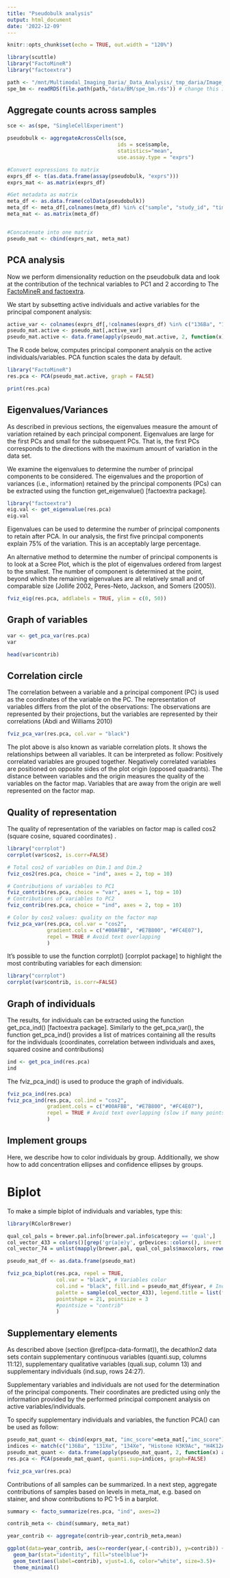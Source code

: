 ```yaml
---
title: "Pseudobulk analysis"
output: html_document
date: '2022-12-09'
---
```


```r
knitr::opts_chunk$set(echo = TRUE, out.width = "120%")

library(scuttle)
library("FactoMineR")
library("factoextra")
```

```r
path <- "/mnt/Multimodal_Imaging_Daria/_Data_Analysis/_tmp_daria/Image_analysis/20221102_Steinbock_Mesmer_IFbased"
spe_bm <- readRDS(file.path(path,"data/BM/spe_bm.rds")) # change this if you want to use the full dataset (with sticky cells)
```

## Aggregate counts across samples

```r

sce <- as(spe, "SingleCellExperiment")

pseudobulk <- aggregateAcrossCells(sce,
                                    ids = sce$sample,
                                    statistics="mean",
                                    use.assay.type = "exprs")

#Convert expressions to matrix
exprs_df <- t(as.data.frame(assay(pseudobulk, "exprs")))
exprs_mat <- as.matrix(exprs_df)

#Get metadata as matrix
meta_df <- as.data.frame(colData(pseudobulk))
meta_df <- meta_df[,colnames(meta_df) %in% c("sample", "study_id", "timepoint", "control", "year", "staining_date", "imc_date", "stainer", "imc_score")]
meta_mat <- as.matrix(meta_df)


#Concatenate into one matrix
pseudo_mat <- cbind(exprs_mat, meta_mat)
```

## PCA analysis

Now we perform dimensionality reduction on the pseudobulk data and look at the contribution of the technical variables to PC1 and 2 according to The [FactoMineR and factoextra](http://www.sthda.com/english/articles/31-principal-component-methods-in-r-practical-guide/112-pca-principal-component-analysis-essentials/).

We start by subsetting active individuals and active variables for the principal component analysis:

```r
active_var <- colnames(exprs_df[,!colnames(exprs_df) %in% c("136Ba", "131Xe", "134Xe", "Histone H3K9Ac", "H4K12Ac", "Iridium191", "Iridium193", "DAPI", "CD56-IF", "GD2-IF")])
pseudo_mat.active <- pseudo_mat[,active_var]
pseudo_mat.active <- data.frame(apply(pseudo_mat.active, 2, function(x) as.numeric(as.character(x))))
```

The R code below, computes principal component analysis on the active individuals/variables. PCA function scales the data by default.
```r
library("FactoMineR")
res.pca <- PCA(pseudo_mat.active, graph = FALSE)

print(res.pca)
```
## Eigenvalues/Variances

As described in previous sections, the eigenvalues measure the amount of variation retained by each principal component. Eigenvalues are large for the first PCs and small for the subsequent PCs. That is, the first PCs corresponds to the directions with the maximum amount of variation in the data set.

We examine the eigenvalues to determine the number of principal components to be considered. The eigenvalues and the proportion of variances (i.e., information) retained by the principal components (PCs) can be extracted using the function get_eigenvalue() [factoextra package].

```r
library("factoextra")
eig.val <- get_eigenvalue(res.pca)
eig.val
```
Eigenvalues can be used to determine the number of principal components to retain after PCA. In our analysis, the first five principal components explain 75% of the variation. This is an acceptably large percentage.

An alternative method to determine the number of principal components is to look at a Scree Plot, which is the plot of eigenvalues ordered from largest to the smallest. The number of component is determined at the point, beyond which the remaining eigenvalues are all relatively small and of comparable size (Jollife 2002, Peres-Neto, Jackson, and Somers (2005)).

```r
fviz_eig(res.pca, addlabels = TRUE, ylim = c(0, 50))
```
## Graph of variables

```r
var <- get_pca_var(res.pca)
var

head(var$contrib)
```
## Correlation circle

The correlation between a variable and a principal component (PC) is used as the coordinates of the variable on the PC. The representation of variables differs from the plot of the observations: The observations are represented by their projections, but the variables are represented by their correlations (Abdi and Williams 2010)

```r
fviz_pca_var(res.pca, col.var = "black")
```
The plot above is also known as variable correlation plots. It shows the relationships between all variables. It can be interpreted as follow:
Positively correlated variables are grouped together.
Negatively correlated variables are positioned on opposite sides of the plot origin (opposed quadrants).
The distance between variables and the origin measures the quality of the variables on the factor map. Variables that are away from the origin are well represented on the factor map.

## Quality of representation

The quality of representation of the variables on factor map is called cos2 (square cosine, squared coordinates) . 

```r
library("corrplot")
corrplot(var$cos2, is.corr=FALSE)
```
```r
# Total cos2 of variables on Dim.1 and Dim.2
fviz_cos2(res.pca, choice = "ind", axes = 2, top = 10)

# Contributions of variables to PC1
fviz_contrib(res.pca, choice = "var", axes = 1, top = 10)
# Contributions of variables to PC2
fviz_contrib(res.pca, choice = "ind", axes = 2, top = 10)
```
```r
# Color by cos2 values: quality on the factor map
fviz_pca_var(res.pca, col.var = "cos2",
             gradient.cols = c("#00AFBB", "#E7B800", "#FC4E07"), 
             repel = TRUE # Avoid text overlapping
             )
```

It’s possible to use the function corrplot() [corrplot package] to highlight the most contributing variables for each dimension:
```r
library("corrplot")
corrplot(var$contrib, is.corr=FALSE)  
```

## Graph of individuals

The results, for individuals can be extracted using the function get_pca_ind() [factoextra package]. Similarly to the get_pca_var(), the function get_pca_ind() provides a list of matrices containing all the results for the individuals (coordinates, correlation between individuals and axes, squared cosine and contributions)

```r
ind <- get_pca_ind(res.pca)
ind

```
The fviz_pca_ind() is used to produce the graph of individuals. 

```r
fviz_pca_ind(res.pca)
fviz_pca_ind(res.pca, col.ind = "cos2", 
             gradient.cols = c("#00AFBB", "#E7B800", "#FC4E07"),
             repel = TRUE # Avoid text overlapping (slow if many points)
             )
```
## Implement groups

Here, we describe how to color individuals by group. Additionally, we show how to add concentration ellipses and confidence ellipses by groups.

# Biplot
To make a simple biplot of individuals and variables, type this:
```r
library(RColorBrewer)

qual_col_pals = brewer.pal.info[brewer.pal.info$category == 'qual',]
col_vector_433 = colors()[grep('gr(a|e)y', grDevices::colors(), invert = T)]
col_vector_74 = unlist(mapply(brewer.pal, qual_col_pals$maxcolors, rownames(qual_col_pals)))

pseudo_mat_df <- as.data.frame(pseudo_mat)

fviz_pca_biplot(res.pca, repel = TRUE, 
                col.var = "black", # Variables color
                col.ind = "black", fill.ind = pseudo_mat_df$year, # Individuals color
                palette = sample(col_vector_433), legend.title = list(fill = "year"),
                pointshape = 21, pointsize = 3
                #pointsize = "contrib"
                )

```

## Supplementary elements

As described above (section @ref(pca-data-format)), the decathlon2 data sets contain supplementary continuous variables (quanti.sup, columns 11:12), supplementary qualitative variables (quali.sup, column 13) and supplementary individuals (ind.sup, rows 24:27).

Supplementary variables and individuals are not used for the determination of the principal components. Their coordinates are predicted using only the information provided by the performed principal component analysis on active variables/individuals.

To specify supplementary individuals and variables, the function PCA() can be used as follow:

```r
pseudo_mat_quant <- cbind(exprs_mat, "imc_score"=meta_mat[,"imc_score"])
indices <- match(c("136Ba", "131Xe", "134Xe", "Histone H3K9Ac", "H4K12Ac", "Iridium191", "Iridium193", "DAPI", "CD56-IF", "GD2-IF","imc_score"), colnames(pseudo_mat_quant))
pseudo_mat_quant <- data.frame(apply(pseudo_mat_quant, 2, function(x) as.numeric(as.character(x))))
res.pca <- PCA(pseudo_mat_quant, quanti.sup=indices, graph=FALSE)

fviz_pca_var(res.pca)
```

Contributions of all samples can be summarized. In a next step, aggregate contributions of samples based on levels in meta_mat, e.g. based on stainer, and show contributions to PC 1-5 in a barplot. 

```r
summary <- facto_summarize(res.pca, "ind", axes=2)

contrib_meta <- cbind(summary, meta_mat)

year_contrib <- aggregate(contrib~year,contrib_meta,mean)

ggplot(data=year_contrib, aes(x=reorder(year,(-contrib)), y=contrib)) +
  geom_bar(stat="identity", fill="steelblue")+
  geom_text(aes(label=contrib), vjust=1.6, color="white", size=3.5)+
  theme_minimal()

```


